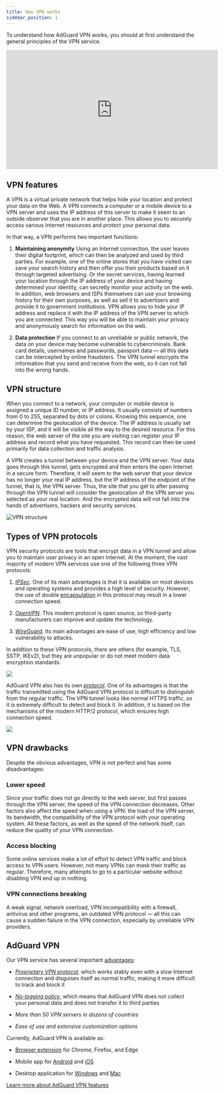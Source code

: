 ```yaml
---
title: How VPN works
sidebar_position: 1
---
```


To understand how AdGuard VPN works, you should at first understand the general principles of the VPN service.

<iframe width="560" height="315" src="https://www.youtube-nocookie.com/embed/aOmkjgfSsIY" title="YouTube video player" frameborder="0" allow="accelerometer; autoplay; clipboard-write; encrypted-media; gyroscope; picture-in-picture" allowfullscreen></iframe>

## VPN features

A VPN is a virtual private network that helps hide your location and protect your data on the Web. A VPN connects a computer or a mobile device to a VPN server and uses the IP address of this server to make it seem to an outside observer that you are in another place. This allows you to securely access various Internet resources and protect your personal data.

In that way, a VPN performs two important functions:

1. **Maintaining anonymity**
Using an Internet connection, the user leaves their digital footprint, which can then be analyzed and used by third parties. For example, one of the online stores that you have visited can save your search history and then offer you their products based on it through targeted advertising. Or the secret services, having learned your location through the IP address of your device and having determined your identity, can secretly monitor your activity on the web. In addition, web browsers and ISPs themselves can use your browsing history for their own purposes, as well as sell it to advertisers and provide it to government institutions. VPN allows you to hide your IP address and replace it with the IP address of the VPN server to which you are connected. This way you will be able to maintain your privacy and anonymously search for information on the web.

2. **Data protection**
If you connect to an unreliable or public network, the data on your device may become vulnerable to cybercriminals. Bank card details, usernames and passwords, passport data — all this data can be intercepted by online fraudsters. The VPN tunnel encrypts the information that you send and receive from the web, so it can not fall into the wrong hands.

## VPN structure

When you connect to a network, your computer or mobile device is assigned a unique ID number, or IP address. It usually consists of numbers from 0 to 255, separated by dots or colons. Knowing this sequence, one can determine the geolocation of the device. The IP address is usually set by your ISP, and it will be visible all the way to the desired resource. For this reason, the web server of the site you are visiting can register your IP address and record what you have requested. This record can then be used primarily for data collection and traffic analysis.

A VPN creates a tunnel between your device and the VPN server. Your data goes through this tunnel, gets encrypted and then enters the open Internet in a secure form. Therefore, it will seem to the web server that your device has no longer your real IP address, but the IP address of the endpoint of the tunnel, that is, the VPN server. Thus, the site that you get to after passing through the VPN tunnel will consider the geolocation of the VPN server you selected as your real location. And the encrypted data will not fall into the hands of advertisers, hackers and security services.

![VPN structure](https://cdn.adguardvpn.com/public/Adguard/Website/Images/seo/en/how_vpn_3.jpg)

## Types of VPN protocols

VPN security protocols are tools that encrypt data in a VPN tunnel and allow you to maintain user privacy in an open Internet. At the moment, the vast majority of modern VPN services use one of the following three VPN protocols:

1. [*IPSec*](https://en.wikipedia.org/wiki/IPsec). One of its main advantages is that it is available on most devices and operating systems and provides a high level of security. However, the use of double [encapsulation](https://en.wikipedia.org/wiki/Encapsulation_(networking)) in this protocol may result in a lower connection speed.

2. [*OpenVPN*](https://en.wikipedia.org/wiki/OpenVPN). This modern protocol is open source, so third-party manufacturers can improve and update the technology.

3. [*WireGuard*](https://en.wikipedia.org/wiki/WireGuard). Its main advantages are ease of use, high efficiency and low vulnerability to attacks.

In addition to these VPN protocols, there are others (for example, TLS, SSTP, IKEv2), but they are unpopular or do not meet modern data encryption standards.

<object data="https://cdn.adguardvpn.com/public/Adguard/Blog/vpn/protocol/5.svg" type="image/svg+xml"><img src="https://cdn.adguardvpn.com/public/Adguard/Blog/vpn/protocol/5.svg"/></object>

AdGuard VPN also has its own [*protocol*](adguard-vpn-protocol.mdx). One of its advantages is that the traffic transmitted using the AdGuard VPN protocol is difficult to distinguish from the regular traffic. The VPN tunnel looks like normal HTTPS traffic, so it is extremely difficult to detect and block it. In addition, it is based on the mechanisms of the modern HTTP/2 protocol, which ensures high connection speed.

<object data="https://cdn.adguardvpn.com/public/Adguard/Blog/vpn/protocol/6.svg" type="image/svg+xml"><img src="https://cdn.adguardvpn.com/public/Adguard/Blog/vpn/protocol/6.svg"/></object>

## VPN drawbacks

Despite the obvious advantages, VPN is not perfect and has some disadvantages:

### Lower speed

Since your traffic does not go directly to the web server, but first passes through the VPN server, the speed of the VPN connection decreases. Other factors also affect the speed when using a VPN: the load of the VPN server, its bandwidth, the compatibility of the VPN protocol with your operating system. All these factors, as well as the speed of the network itself, can reduce the quality of your VPN connection.

### Access blocking

Some online services make a lot of effort to detect VPN traffic and block access to VPN users. However, not many VPNs can mask their traffic as regular. Therefore, many attempts to go to a particular website without disabling VPN end up in nothing.

### VPN connections breaking

A weak signal, network overload, VPN incompatibility with a firewall, antivirus and other programs, an outdated VPN protocol — all this can cause a sudden failure in the VPN connection, especially by unreliable VPN providers.

## AdGuard VPN

Our VPN service has several important [advantages](why-adguard-vpn.md):

- [*Proprietary VPN protocol*](adguard-vpn-protocol.mdx), which works stably even with a slow Internet connection and disguises itself as normal traffic, making it more difficult to track and block it

* [*No-logging policy*](https://adguard-vpn.com/privacy.html), which means that AdGuard VPN does not collect your personal data and does not transfer it to third parties

- *More than 50 VPN servers in dozens of countries*

- *Ease of use and extensive customization options*

Currently, AdGuard VPN is available as:

- [Browser extension](../adguard-vpn-browser-extension/overview.md) for Chrome, Firefox, and Edge

- Mobile app for [Android](../adguard-vpn-for-android/overview.md) and [iOS](../adguard-vpn-for-ios/overview.md)

- Desktop application for [Windows](../adguard-vpn-for-windows/overview.md) and [Mac](../adguard-vpn-for-mac/overview.md)

[Learn more about AdGuard VPN features](https://adguard-vpn.com/welcome.html)
